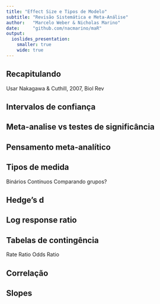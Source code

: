 ```yaml
---
title: "Effect Size e Tipos de Modelo"
subtitle: "Revisão Sistemática e Meta-Análise"
author:   "Marcelo Weber & Nicholas Marino"
date:     "github.com/nacmarino/maR"
output: 
  ioslides_presentation:
    smaller: true
    wide: true
---
```


## Recapitulando  

Usar Nakagawa & Cuthill, 2007, Biol Rev

## Intervalos de confiança

## Meta-analise vs testes de significância

## Pensamento meta-analítico

## Tipos de medida

Binários
Contínuos
Comparando grupos?

## Hedge's d

## Log response ratio

## Tabelas de contingência
Rate Ratio
Odds Ratio

## Correlação

## Slopes

